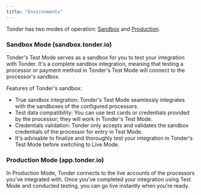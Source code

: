 ```yaml
---
title: "Environments"
---
```


Tonder has two modes of operation: [Sandbox](sandbox.tonder.io) and [Production](app.tonder.io). 

### Sandbox Mode (sandbox.tonder.io)

Tonder's Test Mode serves as a sandbox for you to test your integration with Tonder. It's a complete sandbox integration, meaning that testing a processor or payment method in Tonder's Test Mode will connect to the processor's sandbox.

Features of Tonder's sandbox:

- True sandbox integration: Tonder's Test Mode seamlessly integrates with the sandboxes of the configured processors.
- Test data compatibility: You can use test cards or credentials provided by the processor; they will work in Tonder's Test Mode.
- Credentials validation: Tonder only accepts and validates the sandbox credentials of the processor for entry in Test Mode.
- It's advisable to finalize and thoroughly test your integration in Tonder's Test Mode before switching to Live Mode.

### Production Mode (app.tonder.io)

In Production Mode, Tonder connects to the live accounts of the processors you've integrated with. Once you've completed your integration using Test Mode and conducted testing, you can go live instantly when you're ready.
